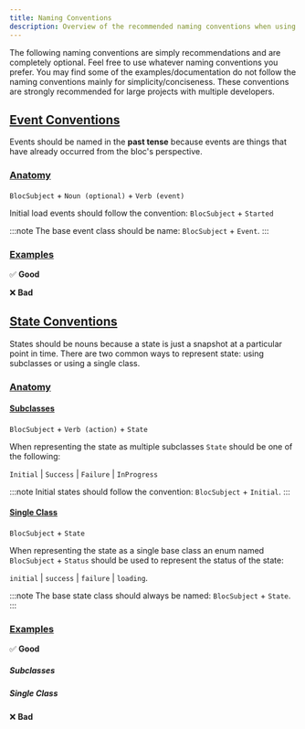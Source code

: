 ```yaml
---
title: Naming Conventions
description: Overview of the recommended naming conventions when using bloc.
---
```



The following naming conventions are simply recommendations and are completely optional. Feel free to use whatever naming conventions you prefer. You may find some of the examples/documentation do not follow the naming conventions mainly for simplicity/conciseness. These conventions are strongly recommended for large projects with multiple developers.

## [Event Conventions](#event-conventions)

Events should be named in the **past tense** because events are things that have already occurred from the bloc's perspective.

### [Anatomy](#anatomy)

`BlocSubject` + `Noun (optional)` + `Verb (event)`

Initial load events should follow the convention: `BlocSubject` + `Started`

:::note
The base event class should be name: `BlocSubject` + `Event`.
:::

### [Examples](#examples)

✅ **Good**

<EventExamplesGood1 />

❌ **Bad**

<EventExamplesBad1 />

## [State Conventions](#state-conventions)

States should be nouns because a state is just a snapshot at a particular point in time. There are two common ways to represent state: using subclasses or using a single class.

### [Anatomy](#anatomy-1)

#### [Subclasses](#subclasses)

`BlocSubject` + `Verb (action)` + `State`

When representing the state as multiple subclasses `State` should be one of the following:

`Initial` | `Success` | `Failure` | `InProgress`

:::note
Initial states should follow the convention: `BlocSubject` + `Initial`.
:::

#### [Single Class](#single-class)

`BlocSubject` + `State`

When representing the state as a single base class an enum named `BlocSubject` + `Status` should be used to represent the status of the state:

`initial` | `success` | `failure` | `loading`.

:::note
The base state class should always be named: `BlocSubject` + `State`.
:::

### [Examples](#examples-1)

✅ **Good**

##### Subclasses

<StateExamplesGood1Snippet />

##### Single Class

<SingleStateExamplesGood1Snippet />

❌ **Bad**

<StateExamplesBad1Snippet />
